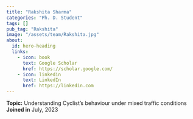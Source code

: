 ```yaml
---
title: "Rakshita Sharma"
categories: "Ph. D. Student"
tags: []
pub_tag: "Rakshita"
image: "/assets/team/Rakshita.jpg"
about:
  id: hero-heading
  links:
    - icon: book
      text: Google Scholar
      href: https://scholar.google.com/
    - icon: linkedin
      text: LinkedIn
      href: https://linkedin.com
---
```


:::{#hero-heading}
**Topic:** Understanding Cyclist's behaviour under mixed traffic conditions
 <br>
**Joined in** July, 2023

:::


